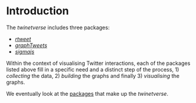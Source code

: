 # Introduction {#intro}

The _twinetverse_ includes three packages:

* [_rtweet_](@R-rtweet)
* [_graphTweets_](@R-graphTweets)
* [_sigmajs_](@R-sigmajs)

Within the context of visualising Twitter interactions, each of the packages listed above fill in a specific need and a distinct step of the process, 1) _collecting_ the data, 2) _building_ the graphs and finally 3) _visualising_ the graphs.

We eventually look at the [packages](pkgs) that make up the _twinetverse_.